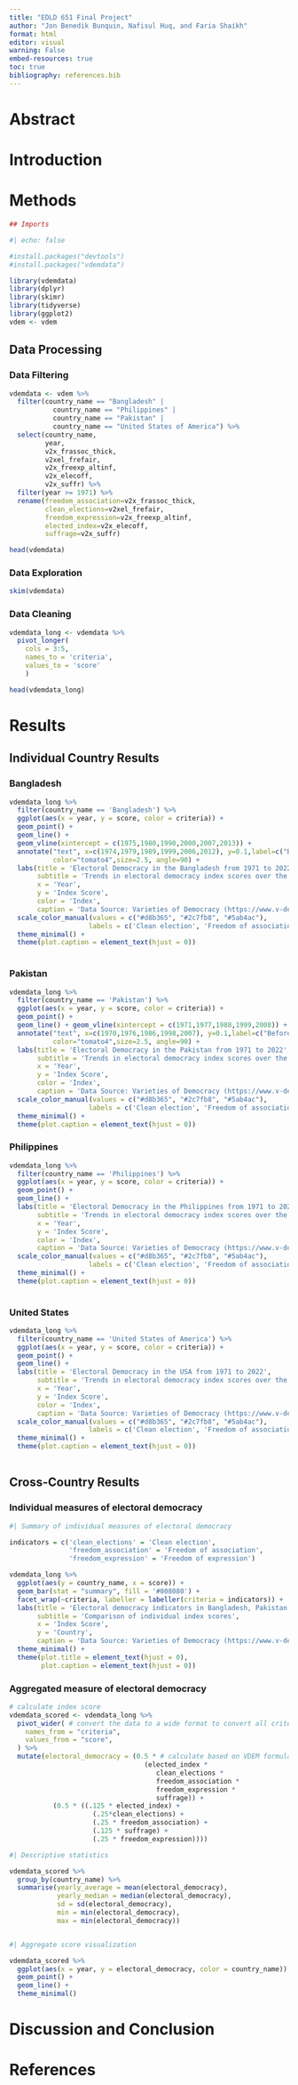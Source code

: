 ```yaml
---
title: "EDLD 651 Final Project"
author: "Jon Benedik Bunquin, Nafisul Huq, and Faria Shaikh"
format: html
editor: visual
warning: False
embed-resources: true
toc: true
bibliography: references.bib
---
```


# Abstract

# Introduction

# Methods

```r
## Imports

#| echo: false

#install.packages("devtools")
#install.packages("vdemdata")

library(vdemdata)
library(dplyr)
library(skimr)
library(tidyverse)
library(ggplot2)
vdem <- vdem
```

## Data Processing

### Data Filtering

```r
vdemdata <- vdem %>%
  filter(country_name == "Bangladesh" | 
           country_name == "Philippines" |
           country_name == "Pakistan" |
           country_name == "United States of America") %>%
  select(country_name, 
         year, 
         v2x_frassoc_thick,
         v2xel_frefair,
         v2x_freexp_altinf,
         v2x_elecoff,
         v2x_suffr) %>%
  filter(year >= 1971) %>% 
  rename(freedom_association=v2x_frassoc_thick,
         clean_elections=v2xel_frefair,
         freedom_expression=v2x_freexp_altinf,
         elected_index=v2x_elecoff,
         suffrage=v2x_suffr)

head(vdemdata)

```

### Data Exploration

```r
skim(vdemdata)
```

<insert interpretation here>

### Data Cleaning

```r
vdemdata_long <- vdemdata %>%
  pivot_longer(
    cols = 3:5,
    names_to = 'criteria',
    values_to = 'score'
    )

head(vdemdata_long)
```

# Results

## Individual Country Results

### Bangladesh

```r
vdemdata_long %>%
  filter(country_name == 'Bangladesh') %>% 
  ggplot(aes(x = year, y = score, color = criteria)) +
  geom_point() +
  geom_line() + 
  geom_vline(xintercept = c(1975,1980,1990,2000,2007,2013)) + 
  annotate("text", x=c(1974,1979,1989,1999,2006,2012), y=0.1,label=c("Before 1975","1980","1990","2000","2007","2013"), 
           color="tomato4",size=2.5, angle=90) + 
  labs(title = 'Electoral Democracy in the Bangladesh from 1971 to 2022',
       subtitle = 'Trends in electoral democracy index scores over the last 50 years',
       x = 'Year',
       y = 'Index Score',
       color = 'Index',
       caption = 'Data Source: Varieties of Democracy (https://www.v-dem.net)') +
  scale_color_manual(values = c("#d8b365", "#2c7fb8", "#5ab4ac"),
                    labels = c('Clean election', 'Freedom of association', 'Freedom of expression')) + 
  theme_minimal() +
  theme(plot.caption = element_text(hjust = 0))
  
```

### Pakistan

```r

vdemdata_long %>%
  filter(country_name == 'Pakistan') %>% 
  ggplot(aes(x = year, y = score, color = criteria)) +
  geom_point() +
  geom_line() + geom_vline(xintercept = c(1971,1977,1988,1999,2008)) + 
  annotate("text", x=c(1970,1976,1986,1998,2007), y=0.1,label=c("Before 1971","1977","1988","1999","2008"),
           color="tomato4",size=2.5, angle=90) +
  labs(title = 'Electoral Democracy in the Pakistan from 1971 to 2022',
       subtitle = 'Trends in electoral democracy index scores over the last 50 years',
       x = 'Year',
       y = 'Index Score',
       color = 'Index',
       caption = 'Data Source: Varieties of Democracy (https://www.v-dem.net)') +
  scale_color_manual(values = c("#d8b365", "#2c7fb8", "#5ab4ac"),
                    labels = c('Clean election', 'Freedom of association', 'Freedom of expression')) + 
  theme_minimal() +
  theme(plot.caption = element_text(hjust = 0))

```

### Philippines

```r
vdemdata_long %>%
  filter(country_name == 'Philippines') %>% 
  ggplot(aes(x = year, y = score, color = criteria)) +
  geom_point() +
  geom_line() + 
  labs(title = 'Electoral Democracy in the Philippines from 1971 to 2022',
       subtitle = 'Trends in electoral democracy index scores over the last 50 years',
       x = 'Year',
       y = 'Index Score',
       color = 'Index',
       caption = 'Data Source: Varieties of Democracy (https://www.v-dem.net)') +
  scale_color_manual(values = c("#d8b365", "#2c7fb8", "#5ab4ac"),
                    labels = c('Clean election', 'Freedom of association', 'Freedom of expression')) + 
  theme_minimal() +
  theme(plot.caption = element_text(hjust = 0))
  
```

### United States

```r
vdemdata_long %>%
  filter(country_name == 'United States of America') %>% 
  ggplot(aes(x = year, y = score, color = criteria)) +
  geom_point() +
  geom_line() + 
  labs(title = 'Electoral Democracy in the USA from 1971 to 2022',
       subtitle = 'Trends in electoral democracy index scores over the last 50 years',
       x = 'Year',
       y = 'Index Score',
       color = 'Index',
       caption = 'Data Source: Varieties of Democracy (https://www.v-dem.net)') +
  scale_color_manual(values = c("#d8b365", "#2c7fb8", "#5ab4ac"),
                    labels = c('Clean election', 'Freedom of association', 'Freedom of expression')) + 
  theme_minimal() +
  theme(plot.caption = element_text(hjust = 0))
  
```

## Cross-Country Results

### Individual measures of electoral democracy

```r

#| Summary of individual measures of electoral democracy

indicators = c('clean_elections' = 'Clean election', 
               'freedom_association' = 'Freedom of association', 
               'freedom_expression' = 'Freedom of expression')

vdemdata_long %>%
  ggplot(aes(y = country_name, x = score)) +
  geom_bar(stat = "summary", fill = '#008080') +
  facet_wrap(~criteria, labeller = labeller(criteria = indicators)) +
  labs(title = 'Electoral democracy indicators in Bangladesh, Pakistan, Philippines, and USA', 
       subtitle = 'Comparison of individual index scores',
       x = 'Index Score',
       y = 'Country',
       caption = 'Data Source: Varieties of Democracy (https://www.v-dem.net)') +
  theme_minimal() +
  theme(plot.title = element_text(hjust = 0),
        plot.caption = element_text(hjust = 0))

```

### Aggregated measure of electoral democracy

```r
# calculate index score
vdemdata_scored <- vdemdata_long %>%
  pivot_wider( # convert the data to a wide format to convert all criteria back as columns 
    names_from = "criteria",
    values_from = "score",
  ) %>%
  mutate(electoral_democracy = (0.5 * # calculate based on VDEM formula of electoral democracy index
                                  (elected_index *
                                     clean_elections *
                                     freedom_association *
                                     freedom_expression *
                                     suffrage)) +
           (0.5 * ((.125 * elected_index) +
                     (.25*clean_elections) +
                     (.25 * freedom_association) +
                     (.125 * suffrage) +
                     (.25 * freedom_expression))))
```

```r
#| Descriptive statistics

vdemdata_scored %>%
  group_by(country_name) %>%
  summarise(yearly_average = mean(electoral_democracy),
            yearly_median = median(electoral_democracy),
            sd = sd(electoral_democracy),
            min = min(electoral_democracy),
            max = min(electoral_democracy))



```

```r
#| Aggregate score visualization

vdemdata_scored %>%
  ggplot(aes(x = year, y = electoral_democracy, color = country_name)) +
  geom_point() +
  geom_line() +
  theme_minimal()

```

# Discussion and Conclusion

# References
